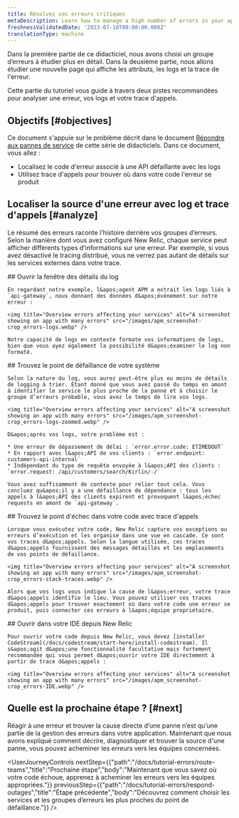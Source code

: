 ```yaml
---
title: Résolvez vos erreurs critiques
metaDescription: Learn how to manage a high number of errors in your app.
freshnessValidatedDate: '2023-07-18T00:00:00.000Z'
translationType: machine
---
```


Dans la première partie de ce didacticiel, nous avons choisi un groupe d’erreurs à étudier plus en détail. Dans la deuxième partie, nous allons étudier une nouvelle page qui affiche les attributs, les logs et la trace de l&apos;erreur.

Cette partie du tutoriel vous guide à travers deux pistes recommandées pour analyser une erreur, vos logs et votre trace d&apos;appels.

## Objectifs [#objectives]

Ce document s&apos;appuie sur le problème décrit dans le document [Répondre aux pannes de service](/docs/tutorial-errors/respond-outages) de cette série de didacticiels. Dans ce document, vous allez :

* Localisez le code d&apos;erreur associé à une API défaillante avec les logs
* Utilisez trace d&apos;appels pour trouver où dans votre code l&apos;erreur se produit

## Localiser la source d&apos;une erreur avec log et trace d&apos;appels [#analyze]

Le résumé des erreurs raconte l’histoire derrière vos groupes d’erreurs. Selon la manière dont vous avez configuré New Relic, chaque service peut afficher différents types d’informations sur une erreur. Par exemple, si vous avez désactivé le tracing distribué, vous ne verrez pas autant de détails sur les services externes dans votre trace.

<Steps>
  <Step>
    ## Ouvrir la fenêtre des détails du log

    En regardant notre exemple, l&apos;agent APM a extrait les logs liés à `api-gateway`, nous donnant des données d&apos;événement sur notre erreur :

    <img title="Overview errors affecting your services" alt="A screenshot showing an app with many errors" src="/images/apm_screenshot-crop_errors-logs.webp" />

    Notre capacité de logs en contexte formate vos informations de logs, bien que vous ayez également la possibilité d&apos;examiner le log non formaté.
  </Step>

  <Step>
    ## Trouvez le point de défaillance de votre système

    Selon la nature du log, vous aurez peut-être plus ou moins de détails de logging à trier. Étant donné que vous avez passé du temps en amont à identifier le service le plus proche de la panne et à choisir le groupe d’erreurs probable, vous avez le temps de lire vos logs.

    <img title="Overview errors affecting your services" alt="A screenshot showing an app with many errors" src="/images/apm_screenshot-crop_errors-logs-zoomed.webp" />

    D&apos;après vos logs, votre problème est :

    * Une erreur de dépassement de délai : `error.error.code: ETIMEDOUT`
    * En rapport avec l&apos;API de vos clients : `error.endpoint: customers-api-internal`
    * Indépendant du type de requête envoyée à l&apos;API des clients : `error.request: /api/customers/search/Kirlin/-/`

    Vous avez suffisamment de contexte pour relier tout cela. Vous concluez qu&apos;il y a une défaillance de dépendance : tous les appels à l&apos;API des clients expirent et provoquent l&apos;échec requests en amont de `api-gateway`.
  </Step>

  <Step>
    ## Trouvez le point d&apos;échec dans votre code avec trace d&apos;appels

    Lorsque vous exécutez votre code, New Relic capture vos exceptions ou erreurs d’exécution et les organise dans une vue en cascade. Ce sont vos traces d&apos;appels. Selon la langue utilisée, ces traces d&apos;appels fournissent des messages détaillés et les emplacements de vos points de défaillance.

    <img title="Overview errors affecting your services" alt="A screenshot showing an app with many errors" src="/images/apm_screenshot-crop_errors-stack-traces.webp" />

    Alors que vos logs vous indique la cause de l&apos;erreur, votre trace d&apos;appels identifie le lieu. Vous pouvez utiliser ces traces d&apos;appels pour trouver exactement où dans votre code une erreur se produit, puis connecter ces erreurs à l&apos;équipe propriétaire.
  </Step>

  <Step>
    ## Ouvrir dans votre IDE depuis New Relic

    Pour ouvrir votre code depuis New Relic, vous devez [installer CodeStream](/docs/codestream/start-here/install-codestream). Il s&apos;agit d&apos;une fonctionnalité facultative mais fortement recommandée qui vous permet d&apos;ouvrir votre IDE directement à partir de trace d&apos;appels :

    <img title="Overview errors affecting your services" alt="A screenshot showing an app with many errors" src="/images/apm_screenshot-crop_errors-IDE.webp" />
  </Step>
</Steps>

## Quelle est la prochaine étape ? [#next]

Réagir à une erreur et trouver la cause directe d’une panne n’est qu’une partie de la gestion des erreurs dans votre application. Maintenant que nous avons expliqué comment décrire, diagnostiquer et trouver la source d&apos;une panne, vous pouvez acheminer les erreurs vers les équipes concernées.

<UserJourneyControls nextStep={{"path":"/docs/tutorial-errors/route-teams","title":"Prochaine étape","body":"Maintenant que vous savez où votre code échoue, apprenez à acheminer les erreurs vers les équipes appropriées."}} previousStep={{"path":"/docs/tutorial-errors/respond-outages","title":"Étape précédente","body":"Découvrez comment choisir les services et les groupes d’erreurs les plus proches du point de défaillance."}} />